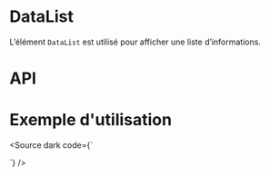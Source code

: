 
<Meta of={DataList} />

# DataList

L’élément `DataList` est utilisé pour afficher une liste d’informations.

<Canvas of={DataList.Default} />

# API

<Controls of={DataList.Default} />

# Exemple d'utilisation

<Source dark code={`
<script setup lang="ts">

	const items = [
		{
			key: 'Nom',
			value: 'Dupont',
		},
		{
			key: 'Prénom',
			value: 'Paul',
		},
		{
			key: 'Date de naissance',
			value: '24/09/1970',
		},
	]
</script>

<template>
	<div class="pa-4">
		<DataList :items="items" />
	</div>
</template>
`} />
